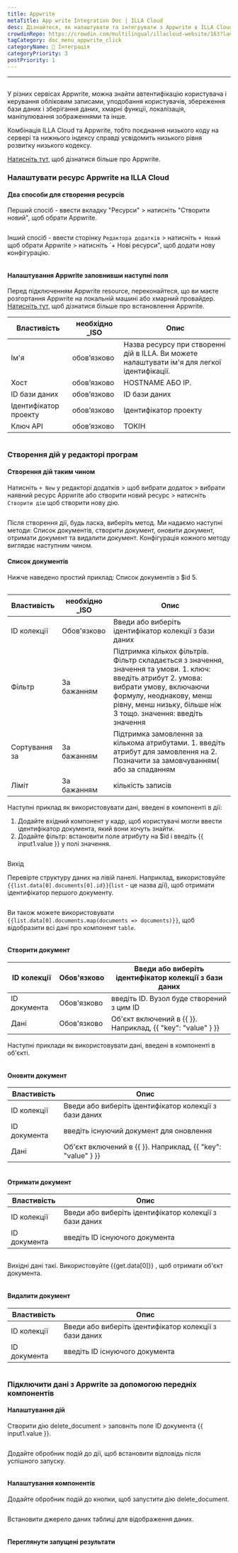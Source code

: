 ```yaml
---
title: Appwrite
metaTitle: App write Integration Doc | ILLA Cloud
desc: Дізнайтеся, як налаштувати та інтегрувати з Appwrite в ILLA Cloud для доступу до різноманітних backend сервісів для вашого застосунку.
crowdinRepo: https://crowdin.com/multilingual/illacloud-website/163?languages=uk&filter=basic&value=0
tagCategory: doc_menu_appwrite_click
categoryName: 🔨 Інтеграція
categoryPriority: 3
postPriority: 1
---
```


* * *

## <h2 hidden>База даних Appwrite</h2>

У різних сервісах Appwrite, можна знайти автентифікацію користувача і керування обліковим записами, уподобання користувачів, збереження бази даних і зберігання даних, хмарні функції, локалізація, маніпулювання зображеннями та інше. 

Комбінація ILLA Cloud та Appwrite, тобто поєднання низького коду на сервері та нижнього індексу справді усвідомить низького рівня розвитку низького кодексу.

[Натисніть тут](https://appwrite.io/), щоб дізнатися більше про Appwrite.

### Налаштувати ресурс Appwrite на ILLA Cloud

#### Два способи для створення ресурсів

Перший спосіб - ввести вкладку "Ресурси" > натисніть "Створити новий", щоб обрати Appwrite. 

<img src='https://cdn.illacloud.com/official-website/img/docs/assemble/appwrite1.png' alt="" />

Інший спосіб - ввести сторінку `Редактора додатків` > натисніть `+ Новий` щоб обрати Appwrite > натисніть \`+ Нові ресурси", щоб додати нову конфігурацію. 

<img src='https://cdn.illacloud.com/official-website/img/docs/assemble/appwrite2.png' alt="" />

#### Налаштування Appwrite заповнивши наступні поля

Перед підключенням Appwrite resource, переконайтеся, що ви маєте розгортання Appwrite на локальній машині або хмарний провайдер. [Натисніть тут](https://appwrite.io/docs/installation), щоб дізнатися більше про встановлення Appwrite. 

| Властивість           | необхідно \_ISO | Опис                                                                                          |
| --------------------- | --------------- | --------------------------------------------------------------------------------------------- |
| Ім'я                  | обов’язково     | Назва ресурсу при створенні дій в ILLA. Ви можете налаштувати ім'я для легкої ідентифікації.  |
| Хост                  | обов’язково     | HOSTNAME АБО IP.                                                                              |
| ID бази даних         | обов’язково     | ID бази даних                                                                                 |
| Ідентифікатор проекту | обов’язково     | Ідентифікатор проекту                                                                         |
| Ключ API              | обов’язково     | ТОКІН                                                                                         |

<img src='https://cdn.illacloud.com/official-website/img/docs/assemble/appwrite3.png' alt="" />

### Створення дій у редакторі програм

#### Створення дій таким чином

Натисніть `+ New` у редакторі додатків > щоб вибрати додаток > вибрати наявний ресурс Appwrite або створити новий ресурс > натисніть `Створити дію` щоб створити нову дію. 

<img src='https://cdn.illacloud.com/official-website/img/docs/assemble/appwrite4.png' alt="" />

Після створення дії, будь ласка, виберіть метод. Ми надаємо наступні методи: Список документів, створити документ, оновити документ, отримати документ та видалити документ. Конфігурація кожного методу виглядає наступним чином. 

#### Список документів

Нижче наведено простий приклад: Список документів з $id 5. 

<img src='https://cdn.illacloud.com/official-website/img/docs/assemble/appwrite5.png' alt="" />

| Властивість   | необхідно \_ISO | Опис                                                                                                                                                                                                                                  |
| ------------- | --------------- | ------------------------------------------------------------------------------------------------------------------------------------------------------------------------------------------------------------------------------------- |
| ID колекції   | Обов'язково     | Введи або виберіть ідентифікатор колекції з бази даних                                                                                                                                                                                |
| Фільтр        | За бажанням     | Підтримка кількох фільтрів. Фільтр складається з значення, значення та умови. 1. ключ: введіть атрибут 2. умова: вибрати умову, включаючи формулу, неоднакову, менш рівну, менш низьку, більше ніж 3 тощо. значення: введіть значення |
| Сортування за | За бажанням     | Підтримка замовлення за кількома атрибутами. 1. введіть атрибут для замовлення на 2. Позначити за замовчуванням( або за спаданням                                                                                                     |
| Ліміт         | За бажанням     | кількість записів                                                                                                                                                                                                                     |

Наступні приклад як використовувати дані, введені в компоненті в дії:

1.  Додайте вхідний компонент у кадр, щоб користувачі могли ввести ідентифікатор документа, який вони хочуть знайти.  
2.  Додайте фільтр: встановити поле атрибуту на $id і введіть {{ input1.value }} у полі значення. 

<img src='https://cdn.illacloud.com/official-website/img/docs/assemble/appwrite6.png' alt="" />

Вихід

Перевірте структуру даних на лівій панелі. Наприклад, використовуйте `{{list.data[0].documents[0].id}}`(`list` - це назва дії), щоб отримати ідентифікатор першого документу. 

<img src='https://cdn.illacloud.com/official-website/img/docs/assemble/appwrite7.png' alt="" />

Ви також можете використовувати `{{list.data[0].documents.map(documents => documents)}}`, щоб відобразити всі дані про компонент `table`. 

<img src='https://cdn.illacloud.com/official-website/img/docs/assemble/appwrite8.png' alt="" />

#### Створити документ

| ID колекції  | Обов'язково | Введи або виберіть ідентифікатор колекції з бази даних      |
| ------------ | ----------- | ----------------------------------------------------------- |
| ID документа | Обов'язково | введіть ID. Вузол буде створений з цим ID                   |
| Дані         | Обов'язково | Об'єкт включений в {{ }}. Наприклад, {{ "key": "value" } }} |

Наступні приклади як використовувати дані, введені в компоненті в об'єкті. 

<img src='https://cdn.illacloud.com/official-website/img/docs/assemble/appwrite9.png' alt="" />

#### Оновити документ

| Властивість  | Опис                                                        |
| ------------ | ----------------------------------------------------------- |
| ID колекції  | Введи або виберіть ідентифікатор колекції з бази даних      |
| ID документа | введіть існуючий документ для оновлення                     |
| Дані         | Об'єкт включений в {{ }}. Наприклад, {{ "key": "value" } }} |

<img src='https://cdn.illacloud.com/official-website/img/docs/assemble/appwrite10.png' alt="" />

#### Отримати документ

| Властивість  | Опис                                                   |
| ------------ | ------------------------------------------------------ |
| ID колекції  | Введи або виберіть ідентифікатор колекції з бази даних |
| ID документа | введіть ID існуючого документа                         |

<img src='https://cdn.illacloud.com/official-website/img/docs/assemble/appwrite11.png' alt="" />

Вихідні дані такі. Використовуйте {{get.data[0]}} , щоб отримати об'єкт документа.

<img src='https://cdn.illacloud.com/official-website/img/docs/assemble/appwrite12.png' alt="" />

#### Видалити документ

| Властивість  | Опис                                                   |
| ------------ | ------------------------------------------------------ |
| ID колекції  | Введи або виберіть ідентифікатор колекції з бази даних |
| ID документа | введіть ID існуючого документа                         |

<img src='https://cdn.illacloud.com/official-website/img/docs/assemble/appwrite13.png' alt="" />

### Підключити дані з Appwrite за допомогою передніх компонентів

#### Налаштування дій

Створити дію delete_document > заповніть поле ID документа {{ input1.value }}. 

<img src='https://cdn.illacloud.com/official-website/img/docs/assemble/appwrite14.png' alt="" />

Додайте обробник подій до дії, щоб встановити відповідь після успішного запуску. 

<img src='https://cdn.illacloud.com/official-website/img/docs/assemble/appwrite15.png' alt="" />

#### Налаштування компонентів

Додайте обробник подій до кнопки, щоб запустити дію delete_document. 

<img src='https://cdn.illacloud.com/official-website/img/docs/assemble/appwrite16.png' alt="" />

Встановити джерело даних таблиці для відображення даних. 

<img src='https://cdn.illacloud.com/official-website/img/docs/assemble/appwrite17.png' alt="" />

#### Переглянути запущені результати

<img src='https://cdn.illacloud.com/official-website/img/docs/assemble/appwrite18.gif' alt="" />
